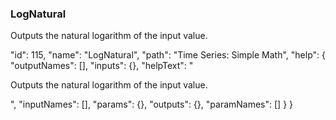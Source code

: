### LogNatural

Outputs the natural logarithm of the input value.










  "id": 115,
  "name": "LogNatural",
  "path": "Time Series: Simple Math",
  "help": {
    "outputNames": [],
    "inputs": {},
    "helpText": "<p>Outputs the natural logarithm of the input value.</p>",
    "inputNames": [],
    "params": {},
    "outputs": {},
    "paramNames": []
  }
}